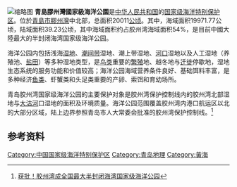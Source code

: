 [[File:National_Ocean_Park_of_Khyaujho_Bay.jpg|缩略图]]
'''青島膠州灣國家級海洋公園'''是[[中华人民共和国|中华人民共和国]]的[[中华人民共和国国家级海洋特别保护区|国家级海洋特别保护区]]。位於[[青島市|青島市]][[膠州灣|膠州灣]]中北部，总面积20011[[公顷|公顷]]。其中，海域面积19971.77公顷，陆域面积39.23公顷，其中海域面积约占胶州湾海域面积54%，是目前中國大陸最大的半封闭海湾国家级海洋公园。

海洋公园内包括浅海[[湿地|湿地]]、[[潮间带|潮间带]]湿地、潮上带湿地、[[河口|河口]]湿地以及人工湿地（养殖池、[[盐田|盐田]]）等多种湿地类型，是[[鸟类|鸟类]]重要的[[繁殖|繁殖]]地、越冬地与[[迁徙|迁徙]]停歇地，湿地生态系统的服务功能和价值较高；海洋公园海域营养条件良好、基础饵料丰富，是多种经济[[鱼类|鱼类]]、虾蟹类和头足类重要的产卵、索饵和育幼场所。

青岛胶州湾国家级海洋公园的主要保护对象是胶州湾保护控制线内的胶州湾北部湿地与[[大沽河|大沽河]]口湿地的面积及环境质量。海洋公园范围覆盖胶州湾内港口航运区以北的大部分区域，陆上边界参照青岛市人大常委会批准的胶州湾保护控制线。<ref>[http://news.dailyqd.com/2016-08/26/content_348231.htm 获批！胶州湾成全国最大半封闭海湾国家级海洋公园]</ref>

==参考资料==
{{reflist}}

[[Category:中国国家级海洋特别保护区|Category:中国国家级海洋特别保护区]]
[[Category:青岛地理|Category:青岛地理]]
[[Category:黃海|Category:黃海]]